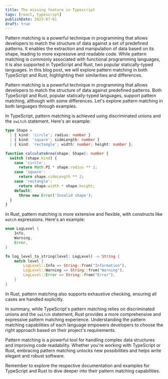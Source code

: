 ```yaml
---
title: The missing feature in Typescript
tags: [react, typescript]
publishDate: 2023-07-01
draft: true
---
```


Pattern matching is a powerful technique in programming that allows developers to match the structure of data against a set of predefined patterns. It enables the extraction and manipulation of data based on its shape, leading to more expressive and readable code. While pattern matching is commonly associated with functional programming languages, it is also supported in TypeScript and Rust, two popular statically-typed languages. In this blog post, we will explore pattern matching in both TypeScript and Rust, highlighting their similarities and differences.

Pattern matching is a powerful technique in programming that allows developers to match the structure of data against predefined patterns. Both TypeScript and Rust, popular statically-typed languages, support pattern matching, although with some differences. Let's explore pattern matching in both languages through examples.

In TypeScript, pattern matching is achieved using discriminated unions and the `switch` statement. Here's an example:

```typescript
type Shape =
  | { kind: 'circle'; radius: number }
  | { kind: 'square'; sideLength: number }
  | { kind: 'rectangle'; width: number; height: number };

function calculateArea(shape: Shape): number {
  switch (shape.kind) {
    case 'circle':
      return Math.PI * shape.radius ** 2;
    case 'square':
      return shape.sideLength ** 2;
    case 'rectangle':
      return shape.width * shape.height;
    default:
      throw new Error('Invalid shape');
  }
}
```

In Rust, pattern matching is more extensive and flexible, with constructs like `match` expressions. Here's an example:

```rust
enum LogLevel {
    Info,
    Warning,
    Error,
}

fn log_level_to_string(level: LogLevel) -> String {
    match level {
        LogLevel::Info => String::from("Information"),
        LogLevel::Warning => String::from("Warning"),
        LogLevel::Error => String::from("Error"),
    }
}
```

In Rust, pattern matching also supports exhaustive checking, ensuring all cases are handled explicitly.

In summary, while TypeScript's pattern matching relies on discriminated unions and the `switch` statement, Rust provides a more comprehensive and expressive pattern matching experience. Understanding the pattern matching capabilities of each language empowers developers to choose the right approach based on their project's requirements.

Pattern matching is a powerful tool for handling complex data structures and improving code readability. Whether you're working with TypeScript or Rust, embracing pattern matching unlocks new possibilities and helps write elegant and robust software.

Remember to explore the respective documentation and examples for TypeScript and Rust to dive deeper into their pattern matching capabilities.

